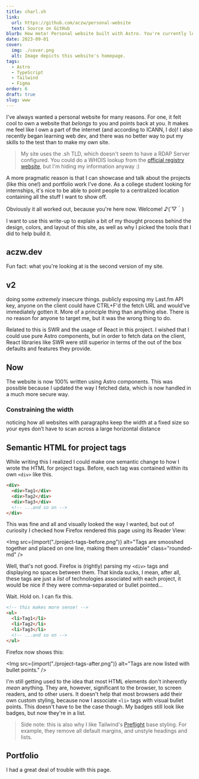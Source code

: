 ```yaml
---
title: charl.sh
link:
  url: https://github.com/aczw/personal-website
  text: Source on GitHub
blurb: How meta! Personal website built with Astro. You're currently looking at it :)
date: 2023-09-01
cover:
  img: ./cover.png
  alt: Image depicts this website's homepage.
tags:
  - Astro
  - TypeScript
  - Tailwind
  - Figma
order: 6
draft: true
slug: www
---
```




I've always wanted a personal website for many reasons. For one, it felt cool to own a website that *belongs* to you and points back at you. It makes me feel like I own a part of the internet (and according to ICANN, I do)! I also recently began learning web dev, and there was no better way to put my skills to the test than to make my own site.

> My site uses the .sh TLD, which doesn't seem to have a <Link href="https://deployment.rdap.org/#:~:text=.sh" newTab>RDAP Server</Link> configured. You could do a WHOIS lookup from the [official registry website](https://www.nic.sh/whois-search.htm?domain_name=charl.sh), but I'm hiding my information anyway :)

A more pragmatic reason is that I can showcase and talk about the projects (like this one!) and portfolio work I've done. As a college student looking for internships, it's nice to be able to point people to a centralized location containing all the stuff I want to show off.

Obviously it all worked out, because you're here now. Welcome! ♪(´▽｀)

I want to use this write-up to explain a bit of my thought process behind the design, colors, and layout of this site, as well as why I picked the tools that I did to help build it.

## aczw.dev

Fun fact: what you're looking at is the second version of my site.

## v2

doing some _extremely_ insecure things. publicly exposing my Last.fm API key, anyone on the client could have CTRL+F'd the fetch URL and would've immediately gotten it. More of a principle thing than anything else. There is no reason for anyone to target me, but it was the wrong thing to do.

Related to this is SWR and the usage of React in this project. I wished that I could use pure Astro components, but in order to fetch data on the client, React libraries like SWR were still superior in terms of the out of the box defaults and features they provide.

## Now

The website is now 100% written using Astro components. This was possible because I updated the way I fetched data, which is now handled in a much more secure way.

### Constraining the width

noticing how all websites with paragraphs keep the width at a fixed size so your eyes don’t have to scan across a large horizontal distance

## Semantic HTML for project tags

While writing this I realized I could make one semantic change to how I wrote the HTML for project tags. Before, each tag was contained within its own `<div>` like this.

```html
<div>
  <div>Tag1</div>
  <div>Tag2</div>
  <div>Tag3</div>
  <!-- ...and so on -->
</div>
```

This was fine and all and visually looked the way I wanted, but out of curiosity I checked how Firefox rendered this page using its Reader View:

<Img src={import("./project-tags-before.png")} alt="Tags are smooshed together and placed on one line, making them unreadable" class="rounded-md" />

Well, that's not good. Firefox is (rightly) parsing my `<div>` tags and displaying no spaces between them. That kinda sucks, I mean, after all, these tags are just a _list_ of technologies associated with each project, it would be nice if they were comma-separated or bullet pointed...

Wait. Hold on. I can fix this.

```html
<!-- this makes more sense! -->
<ul>
  <li>Tag1</li>
  <li>Tag2</li>
  <li>Tag3</li>
  <!-- ...and so on -->
</ul>
```

Firefox now shows this:

<Img src={import("./project-tags-after.png")} alt="Tags are now listed with bullet points." />

I'm still getting used to the idea that most HTML elements don't inherently _mean_ anything. They are, however, significant to the browser, to screen readers, and to other users. It doesn't help that most browsers add their own custom styling, because now I associate `<li>` tags with visual bullet points. This doesn't have to be the case though. My badges still look like badges, but now they're in a list.

> Side note: this is also why I like Tailwind's [Preflight](https://tailwindcss.com/docs/preflight) base styling. For example, they remove all default margins, and unstyle headings and lists.

## Portfolio

I had a great deal of trouble with this page.